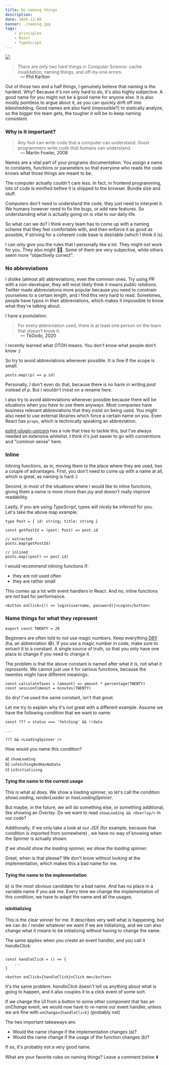 ```yaml
---
title: On naming things
description:
date: 2020-12-08
banner: ./naming.jpg
tags:
    - principles
    - React
    - TypeScript
---
```



<img src="./naming.jpg" />

<Attribution name="Steve Johnson" url="https://unsplash.com/@steve_j" />

> There are only two hard things in Computer Science: cache invalidation, naming things, and off-by-one errors.

<p style="padding-left: 3rem; margin-top: -1rem">— Phil Karlton</p>

Out of those two and a half things, I genuinely believe that naming is the hardest.
Why? Because it's not only hard to do, it's also highly subjective.
A good name for you might not be a good name for anyone else.
It is also mostly pointless to argue about it, as you can quickly drift off into bikeshedding.
Good names are also hard (impossible?) to statically analyze, so the bigger the team gets,
the tougher it will be to keep naming consistent.

### Why is it important?

> Any fool can write code that a computer can understand.
> Good programmers write code that humans can understand.

<p style="padding-left: 3rem; margin-top: -1rem">— Martin Fowler, 2008</p>

Names are a vital part of your programs documentation.
You assign a name to constants, functions or parameters
so that everyone who reads the code knows what those things are meant to be.

The computer actually couldn't care less.
In fact, in frontend programming, lots of code is minified before it is shipped to the browser.
Bundle size and stuff.

Computers don't need to understand the code, they just need to interpret it.
We humans however need to fix the bugs, or add new features.
So understanding what is actually going on is vital to our daily life.

So what can we do?
I think every team has to come up with a naming scheme that they feel comfortable with,
and then enforce it as good as possible, if striving for a coherent code base is desirable
(which I think it is).

I can only give you the rules that I personally like a lot.
They might not work for you. They also might 🤷‍♂️.
Some of them are very subjective, while others seem more "objectively correct".

### No abbreviations

I dislike (almost all) abbreviations, even the common ones.
Try using _PR_ with a non-developer, they will most likely think it means _public relations_.
Twitter made abbreviations more popular because you need to constrain yourselves to a certain length,
and I find this very hard to read. Sometimes, people have typos in their abbreviations,
which makes it impossible to know what they're talking about.

I have a postulation:

> For every abbreviation used, there is at least one person on the team that doesn't know it.

<p style="padding-left: 3rem; margin-top: -1rem">— TkDodo, 2020</p>

I recently learned what _OTOH_ means. You don't know what people don't know :)

So try to avoid abbreviations whenever possible.
It is fine if the scope is small:

```ts:title=small-scope-abbreviation
posts.map((p) => p.id)
```

Personally, I don't even do that, because there is no harm in writing _post_ instead of _p_.
But I wouldn't insist on a rename here.

I also try to avoid abbreviations whenever possible because there will be situations when you _have to_ use them anyways.
Most companies have business relevant abbreviations that they insist on being used.
You might also need to use external libraries which force a certain name on you.
Even React has `props`, which is technically speaking an abbreviation.

[eslint-plugin-unicorn](https://github.com/sindresorhus/eslint-plugin-unicorn/blob/master/docs/rules/prevent-abbreviations.md)
has a rule that tries to tackle this, but I've always needed an extensive whitelist.
I think it's just easier to go with conventions and "common sense" here.

### Inline

Inlining functions, as in, moving them to the place where they are used, has a couple of advantages.
First, you don't need to come up with a name at all, which is great, as naming is hard :)

Second, in most of the situations where I would like to inline functions,
giving them a name is more chore than joy and doesn't really improve readability.

Lastly, if you are using _TypeScript_, types will nicely be inferred for you.
Let's take the above map example:

```ts:title=extracted-mapping function
type Post = { id: string; title: string }

const getPostId = (post: Post) => post.id

// extracted
posts.map(getPostId)

// inlined
posts.map((post) => post.id)
```

I would recommend inlining functions if:

-   they are not used often
-   they are rather small

This comes up a lot with event handlers in React.
And no, inline functions are _not_ bad for performance.

```jsx:title=inlined-event-handler
<button onClick={() => login(username, password)}>Login</button>
```

### Name things for what they represent

<SpacingBox />

```js:title=twenty
export const TWENTY = 20
```

Beginners are often told to _not_ use magic numbers.
Keep everything [DRY](https://en.wikipedia.org/wiki/Don%27t_repeat_yourself) (ha, an abbreviation 😅).
If you use a magic number in code, make sure to extract it to a constant.
A single source of truth, so that you only have one place to change if you need to change it.

The problem is that the above constant is named after what it _is_, not what it _represents_.
We cannot just use it for various functions, because the twenties might have different meanings:

```js:title=multiple-twenties
const calculateTaxes = (amount) => amount * percentage(TWENTY)
const sessionTimeout = minutes(TWENTY)
```

So dry! I've used the same constant, isn't that great.

Let me try to explain why it's _not_ great with a different example.
Assume we have the following condition that we want to name:

```jsx:title=the-condition
const ??? = status === 'fetching' && !!data

...

??? && <LoadingSpinner />
```

How would you name this condition?

a) `showLoading`<br />b) `isFetchingAndHasNoData`<br />c) `isInitializing`

#### Tying the name to the current usage

This is what a) does.
We show a loading spinner, so let's call the condition _showLoading_, _renderLoader_ or _hasLoadingSpinner_.

But maybe, in the future, we will do something else, or something additional, like showing an _Overlay_.
Do we want to read `showLoading && <Overlay/>` in our code?

Additionally, if we only take a look at our JSX (for example, because that condition is imported from somewhere) ,
we have no way of knowing when the Spinner is actually shown.

_If we should show the loading spinner, we show the loading spinner._

Great, when is that please?
We don't know without looking at the implementation, which makes this a bad name for me.

#### Tying the name to the implementation

b) is the most obvious candidate for a bad name.
_And_ has no place in a variable name if you ask me.
Every time we change the implementation of this condition, we have to adapt the name and all the usages.

#### isInitializing

This is the clear winner for me.
It describes very well what is happening, but we can do / render whatever we want if we are initializing,
and we can also change what it means to be initializing without having to change the name.

The same applies when you create an event handler, and you call it _handleClick_:

```jsx:title=the-condition

const handleClick = () => {
    ...
}

<button onClick={handleClick}>Click me</button>
```

It's the same problem. _handleClick_ doesn't tell us anything about what is going to happen,
and it also couples it to a click event of some sort.

If we change the UI from a button to some other component that has an _onChange_ event,
we would now have to re-name our event handler, unless we are fine with `onChange={handleClick}` (probably not)

The two important takeaways are:

-   Would the name change if the implementation changes (a)?
-   Would the name change if the usage of the function changes (b)?

If so, it's probably not a very good name.

<Comments>What are your favorite rules on naming things? Leave a comment below ⬇️</Comments>

